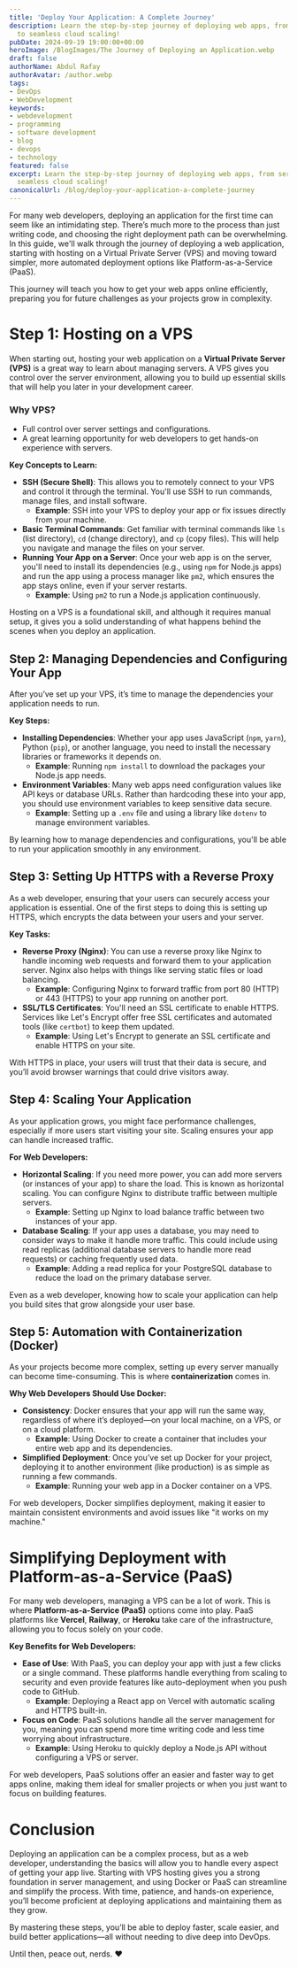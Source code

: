 ```yaml
---
title: 'Deploy Your Application: A Complete Journey'
description: Learn the step-by-step journey of deploying web apps, from server setup
  to seamless cloud scaling!
pubDate: 2024-09-19 19:00:00+00:00
heroImage: /BlogImages/The Journey of Deploying an Application.webp
draft: false
authorName: Abdul Rafay
authorAvatar: /author.webp
tags:
- DevOps
- WebDevelopment
keywords:
- webdevelopment
- programming
- software development
- blog
- devops
- technology
featured: false
excerpt: Learn the step-by-step journey of deploying web apps, from server setup to
  seamless cloud scaling!
canonicalUrl: /blog/deploy-your-application-a-complete-journey
---
```

For many web developers, deploying an application for the first time can seem like an intimidating step. There’s much more to the process than just writing code, and choosing the right deployment path can be overwhelming. In this guide, we'll walk through the journey of deploying a web application, starting with hosting on a Virtual Private Server (VPS) and moving toward simpler, more automated deployment options like Platform-as-a-Service (PaaS).

This journey will teach you how to get your web apps online efficiently, preparing you for future challenges as your projects grow in complexity.

# Step 1: Hosting on a VPS

When starting out, hosting your web application on a **Virtual Private Server (VPS)** is a great way to learn about managing servers. A VPS gives you control over the server environment, allowing you to build up essential skills that will help you later in your development career.

### **Why VPS?**

- Full control over server settings and configurations.
- A great learning opportunity for web developers to get hands-on experience with servers.

**Key Concepts to Learn:**

- **SSH (Secure Shell)**: This allows you to remotely connect to your VPS and control it through the terminal. You'll use SSH to run commands, manage files, and install software.
  - **Example**: SSH into your VPS to deploy your app or fix issues directly from your machine.
- **Basic Terminal Commands**: Get familiar with terminal commands like `ls` (list directory), `cd` (change directory), and `cp` (copy files). This will help you navigate and manage the files on your server.
- **Running Your App on a Server**: Once your web app is on the server, you'll need to install its dependencies (e.g., using `npm` for Node.js apps) and run the app using a process manager like `pm2`, which ensures the app stays online, even if your server restarts.
  - **Example**: Using `pm2` to run a Node.js application continuously.

Hosting on a VPS is a foundational skill, and although it requires manual setup, it gives you a solid understanding of what happens behind the scenes when you deploy an application.

## Step 2: Managing Dependencies and Configuring Your App

After you’ve set up your VPS, it’s time to manage the dependencies your application needs to run.

**Key Steps:**

- **Installing Dependencies**: Whether your app uses JavaScript (`npm`, `yarn`), Python (`pip`), or another language, you need to install the necessary libraries or frameworks it depends on.
  - **Example**: Running `npm install` to download the packages your Node.js app needs.
- **Environment Variables**: Many web apps need configuration values like API keys or database URLs. Rather than hardcoding these into your app, you should use environment variables to keep sensitive data secure.
  - **Example**: Setting up a `.env` file and using a library like `dotenv` to manage environment variables.

By learning how to manage dependencies and configurations, you'll be able to run your application smoothly in any environment.

## Step 3: Setting Up HTTPS with a Reverse Proxy

As a web developer, ensuring that your users can securely access your application is essential. One of the first steps to doing this is setting up HTTPS, which encrypts the data between your users and your server.

**Key Tasks:**

- **Reverse Proxy (Nginx)**: You can use a reverse proxy like Nginx to handle incoming web requests and forward them to your application server. Nginx also helps with things like serving static files or load balancing.
  - **Example**: Configuring Nginx to forward traffic from port 80 (HTTP) or 443 (HTTPS) to your app running on another port.
- **SSL/TLS Certificates**: You'll need an SSL certificate to enable HTTPS. Services like Let's Encrypt offer free SSL certificates and automated tools (like `certbot`) to keep them updated.
  - **Example**: Using Let's Encrypt to generate an SSL certificate and enable HTTPS on your site.

With HTTPS in place, your users will trust that their data is secure, and you’ll avoid browser warnings that could drive visitors away.

## Step 4: Scaling Your Application

As your application grows, you might face performance challenges, especially if more users start visiting your site. Scaling ensures your app can handle increased traffic.

**For Web Developers:**

- **Horizontal Scaling**: If you need more power, you can add more servers (or instances of your app) to share the load. This is known as horizontal scaling. You can configure Nginx to distribute traffic between multiple servers.
  - **Example**: Setting up Nginx to load balance traffic between two instances of your app.
- **Database Scaling**: If your app uses a database, you may need to consider ways to make it handle more traffic. This could include using read replicas (additional database servers to handle more read requests) or caching frequently used data.
  - **Example**: Adding a read replica for your PostgreSQL database to reduce the load on the primary database server.

Even as a web developer, knowing how to scale your application can help you build sites that grow alongside your user base.

## Step 5: Automation with Containerization (Docker)

As your projects become more complex, setting up every server manually can become time-consuming. This is where **containerization** comes in.

**Why Web Developers Should Use Docker:**

- **Consistency**: Docker ensures that your app will run the same way, regardless of where it’s deployed—on your local machine, on a VPS, or on a cloud platform.
  - **Example**: Using Docker to create a container that includes your entire web app and its dependencies.
- **Simplified Deployment**: Once you’ve set up Docker for your project, deploying it to another environment (like production) is as simple as running a few commands.
  - **Example**: Running your web app in a Docker container on a VPS.

For web developers, Docker simplifies deployment, making it easier to maintain consistent environments and avoid issues like "it works on my machine."

# Simplifying Deployment with Platform-as-a-Service (PaaS)

For many web developers, managing a VPS can be a lot of work. This is where **Platform-as-a-Service (PaaS)** options come into play. PaaS platforms like **Vercel**, **Railway**, or **Heroku** take care of the infrastructure, allowing you to focus solely on your code.

**Key Benefits for Web Developers:**

- **Ease of Use**: With PaaS, you can deploy your app with just a few clicks or a single command. These platforms handle everything from scaling to security and even provide features like auto-deployment when you push code to GitHub.
  - **Example**: Deploying a React app on Vercel with automatic scaling and HTTPS built-in.
- **Focus on Code**: PaaS solutions handle all the server management for you, meaning you can spend more time writing code and less time worrying about infrastructure.
  - **Example**: Using Heroku to quickly deploy a Node.js API without configuring a VPS or server.

For web developers, PaaS solutions offer an easier and faster way to get apps online, making them ideal for smaller projects or when you just want to focus on building features.

# Conclusion

Deploying an application can be a complex process, but as a web developer, understanding the basics will allow you to handle every aspect of getting your app live. Starting with VPS hosting gives you a strong foundation in server management, and using Docker or PaaS can streamline and simplify the process. With time, patience, and hands-on experience, you’ll become proficient at deploying applications and maintaining them as they grow.

By mastering these steps, you’ll be able to deploy faster, scale easier, and build better applications—all without needing to dive deep into DevOps.

Until then, peace out, nerds. ❤️
